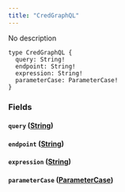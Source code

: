 ```yaml
---
title: "CredGraphQL"
---
```


No description

```
type CredGraphQL {
  query: String!
  endpoint: String!
  expression: String!
  parameterCase: ParameterCase!
}

```

### Fields[](#fields "Direct link to heading")

#### `query` ([String](/developer/graphql-api/references/scalars/string))[](#query-string "Direct link to heading")

#### `endpoint` ([String](/developer/graphql-api/references/scalars/string))[](#endpoint-string "Direct link to heading")

#### `expression` ([String](/developer/graphql-api/references/scalars/string))[](#expression-string "Direct link to heading")

#### `parameterCase` ([ParameterCase](/developer/graphql-api/references/enums/parameter-case))[](#parametercase-parametercase "Direct link to heading")